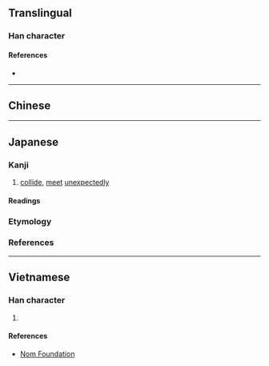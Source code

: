 {{character info}}
==Translingual==

===Han character===
{{Han char|rn=64|rad=手|as=08|sn=11|four=58017|canj=QTTC|ids=⿰扌並}}

====References====
* {{Han ref|kx=0440.190|dkj=12312|dj=0791.160|hdz=31923.110|uh=63BD|ud=25533|bh=D56B|bd=54635}}

----

==Chinese==
{{zh-see|碰|v}}

----

==Japanese==

===Kanji===
{{ja-kanji|grade=|rs=手08}}

# [[collide]], [[meet]] [[unexpected]]ly

====Readings====
{{rfv-pron|ja}}
{{ja-readings
|goon=ひょう
|kanon=ほう
|kun=つ-く, はえ-<はへ-
}}

===Etymology===
{{ja-kanjitab|はえ|yomi=k}}

===References===
<references/>

----

==Vietnamese==

===Han character===
{{vi-readings|rs=手08|reading=bánh}}

# {{rfdef|vi|sort=手08}}

====References====
* [http://nomfoundation.org/common/nom_details.php?codepoint=63bd Nom Foundation]